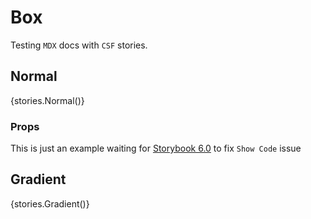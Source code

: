 
<Meta title="Layout|Box" />

# Box

Testing `MDX` docs with `CSF` stories.

## Normal

<Preview>
  <Story name="Normal">{stories.Normal()}</Story>
</Preview>

### Props

<Props of={Box} />

This is just an example waiting for [Storybook 6.0](https://github.com/storybookjs/storybook/milestone/25)
to fix `Show Code` issue

## Gradient

<Preview>
  <Story name="Gradient">{stories.Gradient()}</Story>
</Preview>
